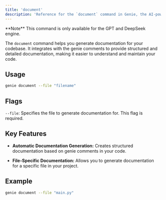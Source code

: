 ```yaml
---
title: 'document'
description: 'Reference for the `document` command in Genie, the AI-powered CLI companion.'
---
```


<Info>
  **Note** This command is only available for the GPT and DeepSeek engine.
</Info>

The `document` command helps you generate documentation for your codebase. It integrates with the genie comments to provide structured and detailed documentation, making it easier to understand and maintain your code.


## Usage

```bash
genie document --file "filename"
```

## Flags

`--file`: Specifies the file to generate documentation for. This flag is required.

## Key Features

- **Automatic Documentation Generation:** Creates structured documentation based on genie comments in your code.

- **File-Specific Documentation:** Allows you to generate documentation for a specific file in your project.

## Example

```bash
genie document --file "main.py"
```
